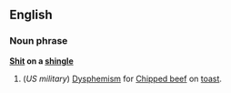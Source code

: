 ==English==
===Noun phrase===
{{wikipedia}}
'''[[Shit]] on a [[shingle]]'''
#(''US military'') [[Dysphemism]] for [[Chipped beef]] on [[toast]].